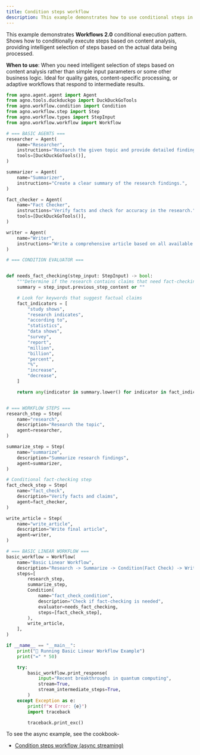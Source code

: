 ```yaml
---
title: Condition steps workflow
description: This example demonstrates how to use conditional steps in a workflow.
---
```


This example demonstrates **Workflows 2.0** conditional execution pattern. Shows how to conditionally execute steps based on content analysis,
providing intelligent selection of steps based on the actual data being processed.

**When to use**: When you need intelligent selection of steps based on content analysis rather than
simple input parameters or some other business logic. Ideal for quality gates, content-specific processing, or 
adaptive workflows that respond to intermediate results.

```python condition_steps_workflow_stream.py
from agno.agent.agent import Agent
from agno.tools.duckduckgo import DuckDuckGoTools
from agno.workflow.condition import Condition
from agno.workflow.step import Step
from agno.workflow.types import StepInput
from agno.workflow.workflow import Workflow

# === BASIC AGENTS ===
researcher = Agent(
    name="Researcher",
    instructions="Research the given topic and provide detailed findings.",
    tools=[DuckDuckGoTools()],
)

summarizer = Agent(
    name="Summarizer",
    instructions="Create a clear summary of the research findings.",
)

fact_checker = Agent(
    name="Fact Checker",
    instructions="Verify facts and check for accuracy in the research.",
    tools=[DuckDuckGoTools()],
)

writer = Agent(
    name="Writer",
    instructions="Write a comprehensive article based on all available research and verification.",
)

# === CONDITION EVALUATOR ===


def needs_fact_checking(step_input: StepInput) -> bool:
    """Determine if the research contains claims that need fact-checking"""
    summary = step_input.previous_step_content or ""

    # Look for keywords that suggest factual claims
    fact_indicators = [
        "study shows",
        "research indicates",
        "according to",
        "statistics",
        "data shows",
        "survey",
        "report",
        "million",
        "billion",
        "percent",
        "%",
        "increase",
        "decrease",
    ]

    return any(indicator in summary.lower() for indicator in fact_indicators)


# === WORKFLOW STEPS ===
research_step = Step(
    name="research",
    description="Research the topic",
    agent=researcher,
)

summarize_step = Step(
    name="summarize",
    description="Summarize research findings",
    agent=summarizer,
)

# Conditional fact-checking step
fact_check_step = Step(
    name="fact_check",
    description="Verify facts and claims",
    agent=fact_checker,
)

write_article = Step(
    name="write_article",
    description="Write final article",
    agent=writer,
)

# === BASIC LINEAR WORKFLOW ===
basic_workflow = Workflow(
    name="Basic Linear Workflow",
    description="Research -> Summarize -> Condition(Fact Check) -> Write Article",
    steps=[
        research_step,
        summarize_step,
        Condition(
            name="fact_check_condition",
            description="Check if fact-checking is needed",
            evaluator=needs_fact_checking,
            steps=[fact_check_step],
        ),
        write_article,
    ],
)

if __name__ == "__main__":
    print("🚀 Running Basic Linear Workflow Example")
    print("=" * 50)

    try:
        basic_workflow.print_response(
            input="Recent breakthroughs in quantum computing",
            stream=True,
            stream_intermediate_steps=True,
        )
    except Exception as e:
        print(f"❌ Error: {e}")
        import traceback

        traceback.print_exc()
```

To see the async example, see the cookbook-
- [Condition steps workflow (async streaming)](https://github.com/agno-agi/agno/blob/main/cookbook/workflows/_02_workflows_conditional_execution/sync/condition_steps_workflow_stream.py)